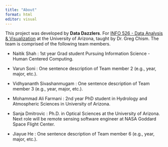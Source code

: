 ```yaml
---
title: "About"
format: html
editor: visual
---
```


This project was developed by **Data Dazzlers**. For [INFO 526 - Data Analysis & Visualization](https://datavizaz.org/) at the University of Arizona, taught by Dr. Greg Chism. The team is comprised of the following team members.

-   Naitik Shah : 1st year Grad student Pursuing Information Science - Human Centered Computing.

-   Varun Soni : One sentence description of Team member 2 (e.g., year, major, etc.).

-   Vidhyananth Sivashanmugam : One sentence description of Team member 3 (e.g., year, major, etc.).

-   Mohammad Ali Farmani : 2nd year PhD student in Hydrology and Atmospheric Sciences in University of Arizona.

-   Sanja Dmitrovic : Ph.D. in Optical Sciences at the University of Arizona. Next role will be remote sensing software engineer at NASA Goddard Space Flight Center.

-   Jiayue He : One sentence description of Team member 6 (e.g., year, major, etc.).
